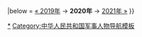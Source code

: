 {{Navbox
|name = 中国人民解放军上将/2020
|state = {{{state|autocollapse}}}
|title = [[File:People's Liberation Army Flag of the People's Republic of China.svg|24px|中国人民解放军军旗]] 2020年授衔的[[中国人民解放军上将]] [[上将|<span style="color:yellow;">★★★</span>]]
|above =2020年7月29日、12月18日授衔
|group1 = 7月授衔
|list1 = 
{{Navbox |child
  |evenodd = swap
  |group1 = 解放军上将<br /><small>（火箭军系统）</small>
  |list1 = [[徐忠波]] <small>（火箭军政治委员）</small>
}}
|group2 = 12月授衔
|list2 = 
{{Navbox |child
  |evenodd = swap
  |group1 = 解放军上将
  |list1 = [[张旭东 (1962年)|张旭东]] <small>（西部战区司令员）</small>{{.w}}[[李伟 (1960年)|李伟]] <small>（战略支援部队政治委员）</small>
  |group2 = 空军上将
  |list2 = [[郭普校]] <small>（军委后勤保障部政治委员）</small>
  |group4 = 武警上将
  |list4 = [[王春宁]] <small>（武警部队司令员）</small>
}}

|below = [[Template:中国人民解放军上将/2019|« 2019年]] → '''2020年''' → [[Template:中国人民解放军上将/2021|2021年 »]]
}}<noinclude>

[[Category:中华人民共和国上将|*]]
[[Category:中华人民共和国军事人物导航模板]]
</noinclude>